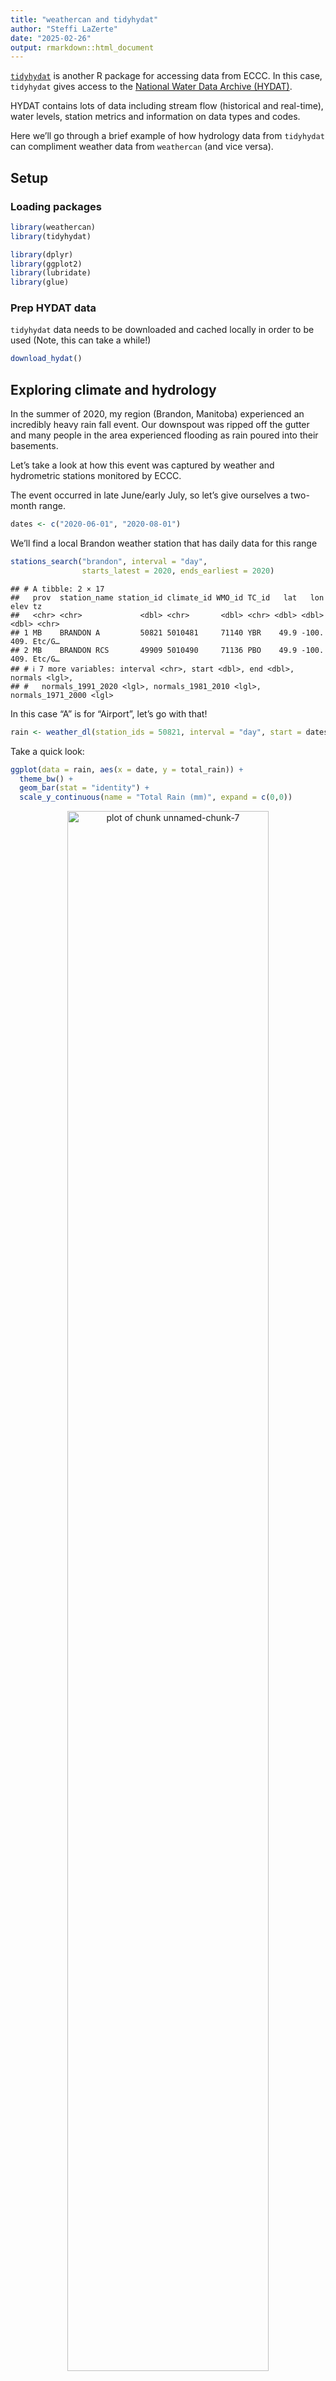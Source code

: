 ```yaml
---
title: "weathercan and tidyhydat"
author: "Steffi LaZerte"
date: "2025-02-26"
output: rmarkdown::html_document
---
```




[`tidyhydat`](https://docs.ropensci.org/tidyhydat) is another R package for accessing
data from ECCC. In this case, `tidyhydat` gives access to the [National Water Data Archive
(HYDAT)](https://www.canada.ca/en/environment-climate-change/services/water-overview/quantity/monitoring/survey/data-products-services/national-archive-hydat.html).

HYDAT contains lots of data including stream flow (historical and real-time), water levels,
station metrics and information on data types and codes.

Here we'll go through a brief example of how hydrology data from `tidyhydat`
can compliment weather data from `weathercan` (and vice versa).

## Setup

### Loading packages


``` r
library(weathercan)
library(tidyhydat)

library(dplyr)
library(ggplot2)
library(lubridate)
library(glue)
```

### Prep HYDAT data

`tidyhydat` data needs to be downloaded and cached locally in order to be used
(Note, this can take a while!)


``` r
download_hydat()
```


## Exploring climate and hydrology

In the summer of 2020, my region (Brandon, Manitoba) experienced an incredibly
heavy rain fall event. Our downspout was ripped off the gutter and many people in the
area experienced flooding as rain poured into their basements.

Let's take a look at how this event was captured by weather and hydrometric stations
monitored by ECCC.

The event occurred in late June/early July, so let's give ourselves a two-month
range.


``` r
dates <- c("2020-06-01", "2020-08-01")
```

We'll find a local Brandon weather station that has daily data for this range

``` r
stations_search("brandon", interval = "day",
                starts_latest = 2020, ends_earliest = 2020)
```

```
## # A tibble: 2 × 17
##   prov  station_name station_id climate_id WMO_id TC_id   lat   lon  elev tz    
##   <chr> <chr>             <dbl> <chr>       <dbl> <chr> <dbl> <dbl> <dbl> <chr> 
## 1 MB    BRANDON A         50821 5010481     71140 YBR    49.9 -100.  409. Etc/G…
## 2 MB    BRANDON RCS       49909 5010490     71136 PBO    49.9 -100.  409. Etc/G…
## # ℹ 7 more variables: interval <chr>, start <dbl>, end <dbl>, normals <lgl>,
## #   normals_1991_2020 <lgl>, normals_1981_2010 <lgl>, normals_1971_2000 <lgl>
```

In this case "A" is for "Airport", let's go with that!


``` r
rain <- weather_dl(station_ids = 50821, interval = "day", start = dates[1], end = dates[2])
```

Take a quick look:


``` r
ggplot(data = rain, aes(x = date, y = total_rain)) +
  theme_bw() +
  geom_bar(stat = "identity") +
  scale_y_continuous(name = "Total Rain (mm)", expand = c(0,0))
```

<div class="figure" style="text-align: center">
<img src="figures/tidyhydat-unnamed-chunk-7-1.png" alt="plot of chunk unnamed-chunk-7" width="80%" />
<p class="caption">plot of chunk unnamed-chunk-7</p>
</div>

Yikes! You can see why my downspout came off!

Now let's get some HYDAT data to compare. First we'll find a local station


``` r
search_stn_name("brandon")
```

```
## # A tibble: 4 × 5
##   STATION_NUMBER STATION_NAME             PROV_TERR_STATE_LOC LATITUDE LONGITUDE
##   <chr>          <chr>                    <chr>                  <dbl>     <dbl>
## 1 05MH001        ASSINIBOINE RIVER AT BR… MB                      49.9    -100. 
## 2 05MH006        LITTLE SOURIS RIVER NEA… MB                      49.7     -99.8
## 3 02OC007        MASKINONGE (LAC) A SAIN… QC                      46.3     -73.4
## 4 05MH013        ASSINIBOINE RIVER NEAR … MB                      49.9    -100.
```

There are a couple of options, but whoops, one's from Quebec! Let's filter this
to only Manitoba and only stations with 2020 data with the `hy_stn_data_range()`
function.


``` r
search_stn_name("brandon") %>%
  filter(PROV_TERR_STATE_LOC == "MB") %>%
  pull(STATION_NUMBER) %>%
  hy_stn_data_range() %>%
  filter(Year_from <= 2020, Year_to >= 2020)
```

```
##   Queried from version of HYDAT released on 2025-01-17
##    Observations:                      4
##    Station(s) returned:               2
##    Stations requested but not returned: 
##     All stations returned.
## # A tibble: 4 × 6
##   STATION_NUMBER DATA_TYPE SED_DATA_TYPE Year_from Year_to RECORD_LENGTH
##   <chr>          <chr>     <chr>             <int>   <int>         <int>
## 1 05MH001        H         <NA>               2014    2023            10
## 2 05MH001        Q         <NA>               1906    2023            78
## 3 05MH006        H         <NA>               2002    2023            22
## 4 05MH006        Q         <NA>               1961    2023            63
```

Hmm, let's see what kind of data is available by looking at the included
`hy_data_types` data frame.


``` r
filter(hy_data_types, DATA_TYPE %in% c("H", "Q"))
```

```
## # A tibble: 2 × 3
##   DATA_TYPE DATA_TYPE_EN DATA_TYPE_FR 
##   <chr>     <chr>        <chr>        
## 1 H         Water Level  Niveaux d'eau
## 2 Q         Flow         D'ebit
```

Great! We have both flow and water level data for a station number "05MH001",
"Assiniboine River at Brandon".


Let's grab the flow and water level data for this station.

``` r
flow <- hy_daily_flows(station_number = "05MH001",
                       start_date = dates[1], end_date = dates[2])
level <- hy_daily_levels(station_number = "05MH001",
                         start_date = dates[1], end_date = dates[2])
```

### Ploting rain and flow


``` r
g <- ggplot() +
  theme_bw() +
  theme(axis.title.x = element_blank()) +
  geom_bar(data = rain, aes(x = date, y = (total_rain * 2)), stat = "identity",
           alpha = 0.7, fill = "cornflowerblue") +
  geom_line(data = flow, aes(x = Date, y = Value)) +
  scale_y_continuous(name = bquote(Total~Flow~(m^3/s)), expand = c(0, 0),
                     limits = c(0, max(flow$Value * 1.1)),
                     sec.axis = sec_axis(transform = ~ . / 2, name = "Total Rain (mm)"))
g
```

<div class="figure" style="text-align: center">
<img src="figures/tidyhydat-unnamed-chunk-12-1.png" alt="plot of chunk unnamed-chunk-12" width="80%" />
<p class="caption">plot of chunk unnamed-chunk-12</p>
</div>


Interesting, looks like there's a bit of a lag between the rain event and the
dramatic increase in water flow in the Assiniboine (unsurprisingly, this is
called "lag to peak").

Let's add a bit of information about this lag to peak.


``` r
d <- data.frame(dates = c(rain$date[which.max(rain$total_precip)],
                          flow$Date[which.max(flow$Value)]),
                y = max(flow$Value) + 5)

g +
  geom_path(data = d, aes(x = dates, y = y),
              arrow = arrow(length = unit(0.25, "lines"), ends = "both", type = "closed")) +
  annotate(geom = "text",
           x = d$dates[1] + (d$dates[2] - d$dates[1])/2,
           y = d$y[1] + 10,
           label = glue("{d$dates[2] - d$dates[1]}-day delay"))
```

<div class="figure" style="text-align: center">
<img src="figures/tidyhydat-unnamed-chunk-13-1.png" alt="plot of chunk unnamed-chunk-13" width="80%" />
<p class="caption">plot of chunk unnamed-chunk-13</p>
</div>

We can expect a lag like this because much of the flow being captured by the Brandon HYDAT
station is from precipitation in the upstream catchment area (not only from
local contributions), which takes time to travel.


### Ploting rain and water level


``` r
g <- ggplot() +
  theme_bw() +
  theme(axis.title.x = element_blank()) +
  geom_bar(data = rain,
           aes(x = date, y = (total_rain/65) + min(level$Value)),
           stat = "identity", alpha = 0.7, fill = "cornflowerblue") +
  geom_line(data = level, aes(x = Date, y = Value)) +
  scale_y_continuous(name = "Water Level (m)", expand = c(0, 0),
                     sec.axis = sec_axis(transform = ~ (. - min(level$Value)) * 65,
                                         name = "Total Rain (mm)")) +
  coord_cartesian(ylim = c(min(level$Value), max(level$Value)*1.001))
g
```

<div class="figure" style="text-align: center">
<img src="figures/tidyhydat-unnamed-chunk-14-1.png" alt="plot of chunk unnamed-chunk-14" width="80%" />
<p class="caption">plot of chunk unnamed-chunk-14</p>
</div>

Again there looks to be a lag, let's see if it's the same as before.


``` r
d <- data.frame(dates = c(rain$date[which.max(rain$total_precip)],
                          level$Date[which.max(level$Value)]),
                y = max(level$Value)*1.00025)

g +
  geom_path(data = d, aes(x = dates, y = y),
              arrow = arrow(length = unit(0.25, "lines"), ends = "both", type = "closed")) +
  annotate(geom = "text",
           x = d$dates[1] + (d$dates[2] - d$dates[1])/2,
           y = d$y[1] * 1.0002,
           label = glue("{d$dates[2] - d$dates[1]}-day delay"))
```

<div class="figure" style="text-align: center">
<img src="figures/tidyhydat-unnamed-chunk-15-1.png" alt="plot of chunk unnamed-chunk-15" width="80%" />
<p class="caption">plot of chunk unnamed-chunk-15</p>
</div>


### Ploting flow and water level

Looks like the flow and water level match up, perhaps we should take a closer look.


``` r
ggplot() +
  theme_bw() +
  theme(legend.position.inside = c(0.8, 0.8)) +
  geom_line(data = flow, aes(x = Date, y = Value, colour = "Flow"),
            linewidth = 2) +
  geom_line(data = level, linewidth = 1,
            aes(x = Date, y = (Value - min(Value) + 0.1) * 130, colour = "Level")) +
  scale_y_continuous(bquote(Total~Flow~(m^3/s)), expand = c(0, 0),
                     sec.axis = sec_axis(transforsm = ~ ./130 + min(level$Value) - 0.1,
                                         name = "Water Level (m)")) +
  scale_colour_manual(name = "Type",
                      values = c("Flow" = "cornflowerblue",
                                 "Level" = "grey30"))
```

```
## Error in sec_axis(transforsm = ~./130 + min(level$Value) - 0.1, name = "Water Level (m)"): unused argument (transforsm = ~./130 + min(level$Value) - 0.1)
```

Almost a perfect match between water level and flow (which makes sense).


> Hopefully this short article gives you a sense of how you might combine different
> types of ECCC data gathered via different R packages for a more comprehensive
> look at the world around.


